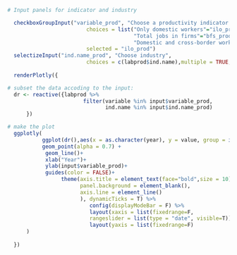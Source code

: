 
```r


# Input panels for indicator and industry

  checkboxGroupInput("variable_prod", "Choose a productivity indicator with:", 
                         choices = list("Only domestic workers"="ilo_prod", 
                                        "Total jobs in firms"="bfs_prod",
                                        "Domestic and cross-border workers"="ilocross_prod"),
                         selected = "ilo_prod")
  selectizeInput("ind.name_prod", "Choose industry",
                         choices = c(labprod$ind.name),multiple = TRUE, selected = "Manufacture of pharmaceutical products")
    
  renderPlotly({

# subset the data accoding to the input:
  dr <- reactive({labprod %>%
                        filter(variable %in% input$variable_prod,
                               ind.name %in% input$ind.name_prod)
      }) 

# make the plot
  ggplotly(  
           ggplot(dr(),aes(x = as.character(year), y = value, group = interaction(ind.name, variable), colour = ind.name,linetype  = variable)) +
           geom_point(alpha = 0.7) +  
            geom_line()+
            xlab("Year")+
            ylab(input$variable_prod)+
            guides(color = FALSE)+
                 theme(axis.title = element_text(face="bold",size = 10),
                       panel.background = element_blank(),
                       axis.line = element_line()
                       ), dynamicTicks = T) %>%
                          config(displayModeBar = F) %>%
                          layout(xaxis = list(fixedrange=F, 
                          rangeslider = list(type = "date", visible=T))) %>%
                          layout(yaxis = list(fixedrange=F)
      )
    
  })

```
